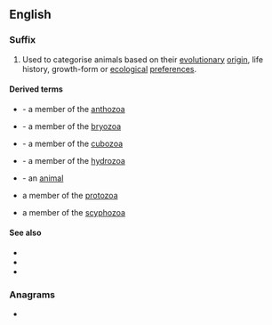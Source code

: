 ==English==
{{rfd|en}}
===Suffix===
{{head|en|suffix|sort=zoan}}

# {{lb|en|zoology}} Used to categorise animals based on their [[evolutionary]] [[origin]], life history, growth-form or [[ecological]] [[preference]]s.

====Derived terms====
{{rel-top|terms with suffix ''-zoan''}}
* {{l|en|anthozoan}} - a member of the [[anthozoa]]
* {{l|en|bryozoan}} - a member of the [[bryozoa]]
* {{l|en|cubozoan}} - a member of the [[cubozoa]]
* {{l|en|hydrozoan}} - a member of the [[hydrozoa]]
{{rel-mid}}
* {{l|en|metazoan}} - an [[animal]]
* {{l|en|protozoan}} a member of the [[protozoa]]
* {{l|en|scyphozoan}} a member of the [[scyphozoa]]
{{rel-bottom}}

====See also====
* {{l|en|-phyte}}
* {{l|en|zoo-}}
* {{l|en|zoon}}

===Anagrams===
* {{anagrams|en|Azon|Zona|onza|zona}}
